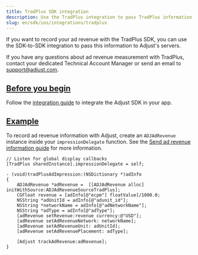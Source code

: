```yaml
---
title: TradPlus SDK integration
description: Use the TradPlus integration to pass TradPlus information to Adjust's servers.
slug: en/sdk/ios/integrations/tradplus
---
```


<MinorVersion added="v4.37.1">

If you want to record your ad revenue with the TradPlus SDK, you can use the SDK-to-SDK integration to pass this information to Adjust's servers.

</MinorVersion>

<Callout type="note">

If you have any questions about ad revenue measurement with TradPlus, contact your dedicated Technical Account Manager or send an email to support@adjust.com.

</Callout>

## [Before you begin](before-you-begin)

Follow the [integration guide](/en/sdk/ios) to integrate the Adjust SDK in your app.

## [Example](example)

To record ad revenue information with Adjust, create an `ADJAdRevenue` instance inside your `impressionDelegate` function. See the [Send ad revenue information guide](/en/sdk/ios/features/ad-revenue) for more information.

```objc
// Listen for global display callbacks
[TradPlus sharedInstance].impressionDelegate = self;

- (void)tradPlusAdImpression:(NSDictionary *)adInfo
{
    ADJAdRevenue *adRevenue =  [[ADJAdRevenue alloc] initWithSource:ADJAdRevenueSourceTradPlus];
    CGFloat revenue = [adInfo[@"ecpm"] floatValue]/1000.0;
    NSString *adUnitId = adInfo[@"adunit_id"];
    NSString *networkName = adInfo[@"adNetworkName"];
    NSString *adType = adInfo[@"adType"];
    [adRevenue setRevenue:revenue currency:@"USD"];
    [adRevenue setAdRevenueNetwork: networkName];
    [adRevenue setAdRevenueUnit: adUnitId];
    [adRevenue setAdRevenuePlacement: adType];

    [Adjust trackAdRevenue:adRevenue];
}
```
